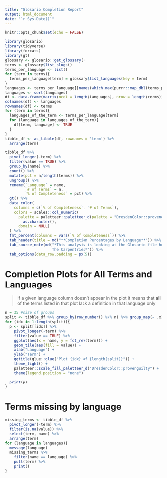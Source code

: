 ```yaml
---
title: "Glosario Completion Report"
output: html_document
date: "`r Sys.Date()`"
---
```


```r
knitr::opts_chunk$set(echo = FALSE)
```

```r
library(glosario)
library(tidyverse)
library(forcats)
library(gt)
glossary <- glosario::get_glossary()
terms <- glossary$list_slugs()
terms_per_language <- list()
for (term in terms){
  terms_per_language[term] = glossary$list_languages(key = term)
}
languages <- terms_per_language[[names(which.max(purrr::map_dbl(terms_per_language, length)))]]
languages <- sort(languages)
df <- data.frame(matrix(ncol = length(languages), nrow = length(terms)))
colnames(df) <- languages
rownames(df) <- terms
for (term in terms){
  languages_of_the_term <- terms_per_language[term]
  for (language in languages_of_the_term){
    df[term, language] <- TRUE
  }
}
tibble_df <- as_tibble(df, rownames = 'term') %>%
  arrange(term)
```

```r
tibble_df %>%
  pivot_longer(-term) %>%
  filter(value == TRUE) %>%
  group_by(name) %>%
  count() %>%
  mutate(pct = n/length(terms)) %>%
  ungroup() %>%
  rename(`Language` = name,
         `# of Terms` = n, 
         `% of Completeness` = pct) %>%
  gt() %>%
  data_color(
    columns = c(`% of Completeness`, `# of Terms`),
    colors = scales::col_numeric(
      palette = paletteer::paletteer_d(palette = "DresdenColor::provenguilty") %>% 
        as.character(),
      domain = NULL)
  ) %>%
  fmt_percent(columns = vars(`% of Completeness`)) %>%
  tab_header(title = md("**Completion Percentages by Language**")) %>%
  tab_source_note(md("*This analysis is looking at the Glosario file hosted by
                     The Carpentries*")) %>%
  tab_options(data_row.padding = px(5))
```

# Completion Plots for All Terms and Languages

> If a given language column doesn't appear in the plot it means that **all** of the terms listed in that plot lack a definition in that language only
```r
n = 35 #size of groups
split <- tibble_df %>% group_by(row_number() %/% n) %>% group_map(~ .x)
for (idx in 1:length(split)){
  p <- split[[idx]] %>%
    pivot_longer(-term) %>%
    filter(value == TRUE) %>%
    ggplot(aes(x = name, y = fct_rev(term))) +
    geom_tile(aes(fill = value)) +
    xlab("Language") +
    ylab("Term") +
    ggtitle(glue::glue("Plot {idx} of {length(split)}")) +
    theme_light() +
    paletteer::scale_fill_paletteer_d("DresdenColor::provenguilty") +
    theme(legend.position = "none")
    
  print(p)
}
```


# Terms missing by language

```r
missing_terms <- tibble_df %>%
  pivot_longer(-term) %>%
  filter(is.na(value)) %>%
  select(term, name) %>%
  arrange(term)
for (language in languages){
  message(language)
  missing_terms %>%
    filter(name == language) %>%
    pull(term) %>%
    print()
}
```